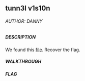 ## tunn3l v1s10n

###### AUTHOR: DANNY
##### DESCRIPTION
We found this [file](https://mercury.picoctf.net/static/da18eed3d15fd04f7b076bdcecf15b27/tunn3l_v1s10n). Recover the flag.

##### WALKTHROUGH

##### FLAG